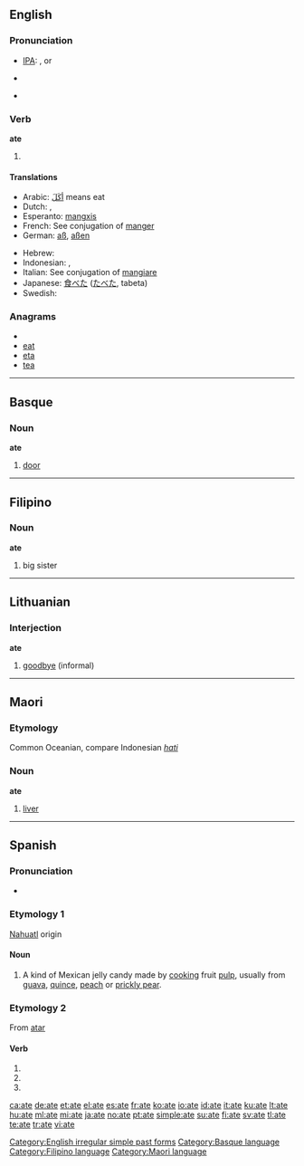 {{also|ATE|até|-ate|-áte}}
==English==

===Pronunciation===
* [[w:IPA|IPA]]: {{US}} {{IPAchar|/eɪt/}}, {{British}} {{IPAchar|/ɛt/}} or {{IPAchar|/eɪt/}}
* {{audio|en-us-ate.ogg|Audio (US)}}
*: {{rhymes|ɛt|eɪt}}
* {{homophones|eight}}

===Verb===
'''ate'''

# {{simple past of|''[[eat]]''}}

====Translations====
{{trans-top|simple past of eat}}
* Arabic: [[أكَلَ]] means eat
* Dutch: {{t+|nl|at}}, {{t+|nl|aten}}
* Esperanto: [[mangxis]]
* French: See conjugation of [[manger]]
* German: [[aß]], [[aßen]]
{{trans-mid}}
* Hebrew: {{t+|he|אכל|sc=Hebr}}
* Indonesian: {{t+|id|makan|xs=Indonesian}}, {{t+|id|makan|alt=memakan|xs=Indonesian}}
* Italian: See conjugation of [[mangiare]]
* Japanese: [[食べた]] ([[たべた]], tabeta)
* Swedish: {{t+|sv|åt}}
{{trans-bottom}}

===Anagrams===
* {{alphagram|aet}}
* [[eat]]
* [[eta]]
* [[tea]]

[[Category:English irregular simple past forms]]

----

==Basque==

===Noun===
'''ate'''

# [[door]]

[[Category:Basque language]]

----

==Filipino==

===Noun===
'''ate'''

# big sister

[[Category:Filipino language]]

----

==Lithuanian==

===Interjection===
'''ate'''

# [[goodbye]] (informal)

----

==Maori==

===Etymology===
Common Oceanian, compare Indonesian ''[[hati]]''

===Noun===
'''ate'''

# [[liver]]

[[Category:Maori language]]

----

==Spanish==
===Pronunciation===
* {{IPA|/'a.t̪e/|lang=es}}
===Etymology 1===
[[Nahuatl]] origin
====Noun====
# A kind of Mexican jelly candy made by [[cooking]] fruit [[pulp]], usually from [[guava]], [[quince#English|quince]], [[peach]] or [[prickly pear]].

===Etymology 2===
From [[atar]]
====Verb====
{{es-verb-form|atar}}

# {{es-verb form of|ending=ar|mood=subjunctive|tense=present|pers=1|number=singular|[[atar]]}}
# {{es-verb form of|ending=ar|mood=subjunctive|tense=present|pers=2|formal=yes|number=singular|[[atar]]}}
# {{es-verb form of|ending=ar|mood=subjunctive|tense=present|pers=3|number=singular|[[atar]]}}

[[ca:ate]]
[[de:ate]]
[[et:ate]]
[[el:ate]]
[[es:ate]]
[[fr:ate]]
[[ko:ate]]
[[io:ate]]
[[id:ate]]
[[it:ate]]
[[ku:ate]]
[[lt:ate]]
[[hu:ate]]
[[ml:ate]]
[[mi:ate]]
[[ja:ate]]
[[no:ate]]
[[pt:ate]]
[[simple:ate]]
[[su:ate]]
[[fi:ate]]
[[sv:ate]]
[[tl:ate]]
[[te:ate]]
[[tr:ate]]
[[vi:ate]]